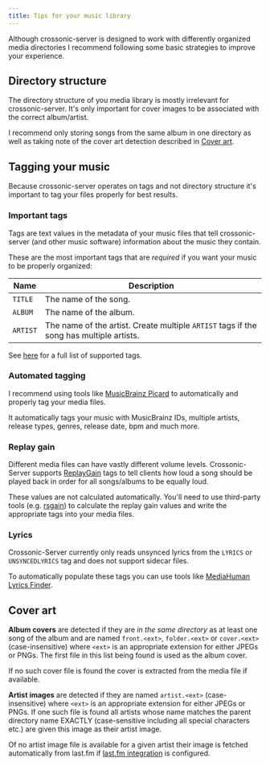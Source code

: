 ```yaml
---
title: Tips for your music library
---
```


Although crossonic-server is designed to work with differently organized media directories I recommend following some basic strategies
to improve your experience.

## Directory structure

The directory structure of you media library is mostly irrelevant for crossonic-server. It's only important for cover images to be associated
with the correct album/artist.

I recommend only storing songs from the same album in one directory as well as taking note of the cover art detection described in [Cover art](#cover-art).

## Tagging your music

Because crossonic-server operates on tags and not directory structure it's important to tag your files properly for best results.

### Important tags

Tags are text values in the metadata of your music files that tell crossonic-server (and other music software) information about the music they contain.

These are the most important tags that are *required* if you want your music to be properly organized:

| Name | Description |
| --- | --- |
| `TITLE` | The name of the song. |
| `ALBUM` | The name of the album. |
| `ARTIST` | The name of the artist. Create multiple `ARTIST` tags if the song has multiple artists. |

See [here](/server/supported-tags) for a full list of supported tags.

### Automated tagging

I recommend using tools like [MusicBrainz Picard](https://picard.musicbrainz.org/) to automatically and properly tag your media files.

It automatically tags your music with MusicBrainz IDs, multiple artists, release types, genres, release date, bpm and much more.

### Replay gain

Different media files can have vastly different volume levels. Crossonic-Server supports [ReplayGain](https://en.wikipedia.org/wiki/ReplayGain) tags
to tell clients how loud a song should be played back in order for all songs/albums to be equally loud.

These values are not calculated automatically. You'll need to use third-party tools (e.g. [rsgain](https://github.com/complexlogic/rsgain)) to calculate
the replay gain values and write the appropriate tags into your media files.

### Lyrics

Crossonic-Server currently only reads unsynced lyrics from the `LYRICS` or `UNSYNCEDLYRICS` tag and does not support sidecar files.

To automatically populate these tags you can use tools like [MediaHuman Lyrics Finder](https://www.mediahuman.com/lyrics-finder/).

## Cover art

**Album covers** are detected if they are *in the same directory* as at least one song of the album and are named `front.<ext>`, `folder.<ext>` or `cover.<ext>` (case-insensitive)
where `<ext>` is an appropriate extension for either JPEGs or PNGs. The first file in this list being found is used as the album cover.

If no such cover file is found the cover is extracted from the media file if available.

**Artist images** are detected if they are named `artist.<ext>` (case-insensitive) where `<ext>` is an appropriate extension for either JPEGs or PNGs.
If one such file is found all artists whose name matches the parent directory name EXACTLY (case-sensitive including all special characters etc.) are given
this image as their artist image.

Of no artist image file is available for a given artist their image is fetched automatically from last.fm if [last.fm integration](/server/configuration/lastfm) is configured.